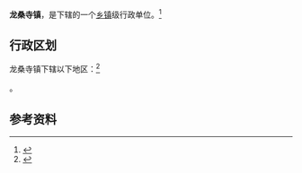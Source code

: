 {{中国乡级行政区|37/01/26/104/000}}

'''龙桑寺镇'''，是{{PRC admin/fullname|37/01/26/104/000|3}}下辖的一个[[乡镇|乡镇]]级行政单位。<ref>{{PRC admin/ref sgc|{{PRC admin/parent|37/01/26/104/000}}}}</ref>

== 行政区划 ==

龙桑寺镇下辖以下地区：<ref>{{PRC admin/ref sgc|37/01/26/104/000}}</ref>

{{PRC admin/children|37/01/26/104/000}}。

== 参考资料 ==

{{reflist}}

{{行政区划小作品}}
{{PRC admin/navcat|37/01/26/104/000}}